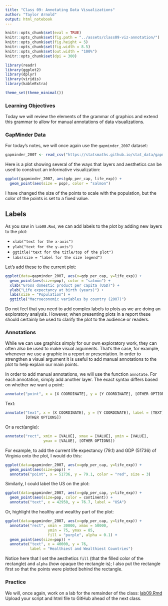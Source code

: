 ```yaml
---
title: "Class 09: Annotating Data Visualizations"
author: "Taylor Arnold"
output: html_notebook
---
```


```r
knitr::opts_chunk$set(eval = TRUE)
knitr::opts_chunk$set(fig.path = "../assets/class09-viz-annotation/")
knitr::opts_chunk$set(fig.height = 5)
knitr::opts_chunk$set(fig.width = 8.5)
knitr::opts_chunk$set(out.width = "100%")
knitr::opts_chunk$set(dpi = 300)
```

```r
library(readr)
library(ggplot2)
library(dplyr)
library(viridis)
library(kableExtra)

theme_set(theme_minimal())
```

### Learning Objectives

Today we will review the elements of the grammar of graphics and extend
this grammar to allow for manual annotations of data visualizations.

### GapMinder Data


For today's notes, we will once again use the `gapminder_2007` dataset:

```r
gapminder_2007 <- read_csv("https://statsmaths.github.io/stat_data/gapminder_2007.csv")
```

Here is a plot showing several of the ways that layers and aesthetics can
be used to construct an informative visualization:

```r
ggplot(gapminder_2007, aes(gdp_per_cap, life_exp)) +
  geom_point(aes(size = pop), color = "salmon")
```

I have changed the size of the points to scale with the population, but the
color of the points is set to a fixed value.

## Labels

As you saw in `lab08.Rmd`, we can add labels to the plot by adding
new layers to the plot:

- `xlab("text for the x-axis")`
- `ylab("text for the y-axis")`
- `ggtitle("text for the title/top of the plot")`
- `labs(size = "label for the size legend")`

Let's add these to the current plot:

```r
ggplot(data=gapminder_2007, aes(x=gdp_per_cap, y=life_exp)) +
  geom_point(aes(size=pop), color = "salmon") +
  xlab("Gross domestic product per capita (USD)") +
  ylab("Life expectancy at birth (years)") +
  labs(size = "Population") +
  ggtitle("Macroeconomic variables by country (2007)")
```

Do not feel that you need to add complex labels to plots as we are doing
an exploratory analysis. However, when presenting plots in a report these
should certainly be used to clarify the plot to the audience or readers.

### Annotations

While we can use graphics simply for our own exploratory work, they can
often also be used to make visual arguments. That's the case, for example,
whenever we use a graphic in a report or presentation. In order to strengthen
a visual argument it is useful to add manual annotations to the plot to help
explain our main points.

In order to add manual annotations, we will use the function `annotate`.
For each annotation, simply add another layer. The exact syntax differs
based on whether we want a point:

```r
annotate("point", x = [X COORDINATE], y = [Y COORDINATE], [OTHER OPTIONS])
```

Text:

```r
annotate("text", x = [X COORDINATE], y = [Y COORDINATE], label = [TEXT],
         [OTHER OPTIONS])
```

Or a rect(angle):

```r
annotate("rect", xmin = [VALUE], xmax = [VALUE], ymin = [VALUE],
                 ymax = [VALUE], [OTHER OPTIONS])
```

For example, to add the current life expectancy (79.1) and GDP (51736) of Virginia
onto the plot, I would do this:

```r
ggplot(data=gapminder_2007, aes(x=gdp_per_cap, y=life_exp)) +
  geom_point(aes(size=pop)) +
  annotate("point", x = 51736, y = 79.1, color = "red", size = 3)
```

Similarly, I could label the US on the plot:

```r
ggplot(data=gapminder_2007, aes(x=gdp_per_cap, y=life_exp)) +
  geom_point(aes(size=pop, color = continent)) +
  annotate("text", x = 42950, y = 76.7, label = "USA")
```

Or, highlight the healthy and wealthy part of the plot:

```r
ggplot(data=gapminder_2007, aes(x=gdp_per_cap, y=life_exp)) +
  annotate("rect", xmin = 30000, xmax = 50000,
                   ymin = 75, ymax = 85,
                   fill = "purple", alpha = 0.1) +
  geom_point(aes(size=pop)) +
  annotate("text", x = 40000, y = 76,
           label = "Healthiest and Wealthiest Countries")
```

Notice here that I set the aesthetics `fill` (that the filled color
of the rectangle) and `alpha` (how opaque the rectangle is); I also
put the rectangle first so that the points were plotted behind the
rectangle.

### Practice

We will, once again, work on a lab for the remainder of the class:
<a href="https://raw.githubusercontent.com/statsmaths/stat209/master/labs/lab09.Rmd" download="lab09.Rmd" target="_blank">lab09.Rmd</a>
Upload your script and html file to GitHub ahead of the
next class.








